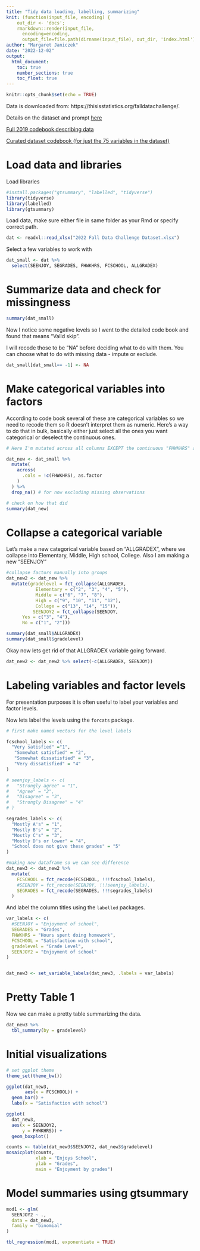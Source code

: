```yaml
---
title: "Tidy data loading, labelling, summarizing"
knit: (function(input_file, encoding) {
    out_dir <- 'docs';
    rmarkdown::render(input_file,
      encoding=encoding,
      output_file=file.path(dirname(input_file), out_dir, 'index.html'))})
author: "Margaret Janiczek"
date: "2022-12-02"
output: 
  html_document:
    toc: true
    number_sections: true
    toc_float: true
---
```


```r
knitr::opts_chunk$set(echo = TRUE)
```

Data is downloaded from: https://thisisstatistics.org/falldatachallenge/. 

Details on the dataset and prompt [here](https://docs.google.com/document/d/1qXnbS4fjuQ9hbRxGaSmix3CGb3FUi6U5/edit)

[Full 2019 codebook describing data](https://nces.ed.gov/nhes/data/2019/pfi/cbook_pfi_pu.pdf)

[Curated dataset codebook (for just the 75 variables in the dataset)](https://docs.google.com/spreadsheets/d/1X7fDKA_BZjSDwUCIo_3fax1viY1_wcJH/edit?usp=sharing&ouid=108879154306217142702&rtpof=true&sd=true)



# Load data and libraries
Load libraries

```r

#install.packages("gtsummary", "labelled", "tidyverse")
library(tidyverse)
library(labelled)
library(gtsummary)
```


Load data, make sure either file in same folder as your Rmd or specify correct path. 

```r
dat <- readxl::read_xlsx("2022 Fall Data Challenge Dataset.xlsx")
```

Select a few variables to work with

```r
dat_small <- dat %>%
  select(SEENJOY, SEGRADES, FHWKHRS, FCSCHOOL, ALLGRADEX)
```

# Summarize data and check for missingness

```r
summary(dat_small) 
```

Now I notice some negative levels so I went to the detailed code book and found that means "Valid skip". 

I will recode those to be "NA" before deciding what to do with them. You can choose what to do with missing data - impute or exclude.

```r
dat_small[dat_small== -1] <- NA
```

# Make categorical variables into factors

According to code book several of these are categorical variables so we need to recode them so R doesn't interpret them as numeric. Here's a way to do that in bulk, basically either just select all the ones you want categorical or deselect the continuous ones. 

```r
# Here I'm mutated across all columns EXCEPT the continuous "FHWKHRS" and making them factor variables

dat_new <- dat_small %>%
  mutate(
    across(
      .cols = !c(FHWKHRS), as.factor
    )
  ) %>%
  drop_na() # for now excluding missing observations

# check on how that did
summary(dat_new)
```
# Collapse a categorical variable
Let's make a new categorical variable based on "ALLGRADEX", where we collapse into Elementary, Middle, High school, College. Also I am making a new "SEENJOY"

```r
#collapse factors manually into groups
dat_new2 <- dat_new %>%
  mutate(gradelevel = fct_collapse(ALLGRADEX,
           Elementary = c("2", "3", "4", "5"),
           Middle = c("6", "7", "8"),
           High = c("9", "10", "11", "12"),
           College = c("13", "14", "15")),
          SEENJOY2 = fct_collapse(SEENJOY,
      Yes = c("3", "4"),
      No = c("1", "2")))

summary(dat_small$ALLGRADEX)
summary(dat_small$gradelevel)
```

Okay now lets get rid of that ALLGRADEX variable going forward. 

```r
dat_new2 <- dat_new2 %>% select(-c(ALLGRADEX, SEENJOY))
```




# Labeling variables and factor levels 

For presentation purposes it is often useful to label your variables and factor levels. 


Now lets label the levels using the `forcats` package. 

```r

# first make named vectors for the level labels

fcschool_labels <- c(
  "Very satisfied" ="1",
   "Somewhat satisfied" = "2",
   "Somewhat dissatisfied" = "3",
   "Very dissatisfied" = "4"
)

# seenjoy_labels <- c(
#   "Strongly agree" = "1",
#   "Agree" = "2",
#   "Disagree" = "3", 
#   "Strongly Disagree" = "4"
# )

segrades_labels <- c(
  "Mostly A's" = "1", 
  "Mostly B's" = "2",
  "Mostly C's" = "3", 
  "Mostly D's or lower" = "4", 
  "School does not give these grades" = "5"
)

#making new dataframe so we can see difference
dat_new3 <- dat_new2 %>%
  mutate(
    FCSCHOOL = fct_recode(FCSCHOOL, !!!fcschool_labels),
    #SEENJOY = fct_recode(SEENJOY, !!!seenjoy_labels), 
    SEGRADES = fct_recode(SEGRADES, !!!segrades_labels)
  )

```

And label the column titles using the `labelled` packages. 

```r


var_labels <- c(
  #SEENJOY = "Enjoyment of school",
  SEGRADES = "Grades",
  FHWKHRS = "Hours spent doing homework",
  FCSCHOOL = "Satisfaction with school",
  gradelevel = "Grade Level",
  SEENJOY2 = "Enjoyment of school"
)


dat_new3 <- set_variable_labels(dat_new3, .labels = var_labels)
```

# Pretty Table 1

Now we can make a pretty table summarizing the data. 

```r
dat_new3 %>%
  tbl_summary(by = gradelevel) 
```

# Initial visualizations

```r
# set ggplot theme
theme_set(theme_bw())

ggplot(dat_new3,
       aes(x = FCSCHOOL)) + 
  geom_bar() + 
  labs(x = "Satisfaction with school")

ggplot(
  dat_new3,
  aes(x = SEENJOY2,
      y = FHWKHRS)) +
  geom_boxplot()

counts <- table(dat_new3$SEENJOY2, dat_new3$gradelevel)
mosaicplot(counts, 
           xlab = "Enjoys School", 
           ylab = "Grades",
           main = "Enjoyment by grades")
```

# Model summaries using gtsummary

```r

mod1 <- glm(
  SEENJOY2 ~ .,
  data = dat_new3, 
  family = "binomial"
)

tbl_regression(mod1, exponentiate = TRUE)
```





